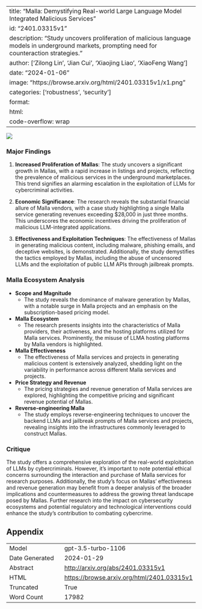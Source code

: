 
---
title: "Malla: Demystifying Real-world Large Language Model Integrated Malicious Services"
id: "2401.03315v1"
description: "Study uncovers proliferation of malicious language models in underground markets, prompting need for counteraction strategies."
author: ['Zilong Lin', 'Jian Cui', 'Xiaojing Liao', 'XiaoFeng Wang']
date: "2024-01-06"
image: "https://browse.arxiv.org/html/2401.03315v1/x1.png"
categories: ['robustness', 'security']
format:
  html:
    code-overflow: wrap
---

![](https://browse.arxiv.org/html/2401.03315v1/x1.png)

### Major Findings

1. **Increased Proliferation of Mallas**: The study uncovers a significant growth in Mallas, with a rapid increase in listings and projects, reflecting the prevalence of malicious services in the underground marketplaces. This trend signifies an alarming escalation in the exploitation of LLMs for cybercriminal activities.

2. **Economic Significance**: The research reveals the substantial financial allure of Malla vendors, with a case study highlighting a single Malla service generating revenues exceeding $28,000 in just three months. This underscores the economic incentives driving the proliferation of malicious LLM-integrated applications.

3. **Effectiveness and Exploitation Techniques**: The effectiveness of Mallas in generating malicious content, including malware, phishing emails, and deceptive websites, is demonstrated. Additionally, the study demystifies the tactics employed by Mallas, including the abuse of uncensored LLMs and the exploitation of public LLM APIs through jailbreak prompts.

### Malla Ecosystem Analysis

- **Scope and Magnitude**
  - The study reveals the dominance of malware generation by Mallas, with a notable surge in Malla projects and an emphasis on the subscription-based pricing model.
  
- **Malla Ecosystem**
  - The research presents insights into the characteristics of Malla providers, their activeness, and the hosting platforms utilized for Malla services. Prominently, the misuse of LLMA hosting platforms by Malla vendors is highlighted.

- **Malla Effectiveness**
  - The effectiveness of Malla services and projects in generating malicious content is extensively analyzed, shedding light on the variability in performance across different Malla services and projects.

- **Price Strategy and Revenue**
  - The pricing strategies and revenue generation of Malla services are explored, highlighting the competitive pricing and significant revenue potential of Mallas.

- **Reverse-engineering Malla**
  - The study employs reverse-engineering techniques to uncover the backend LLMs and jailbreak prompts of Malla services and projects, revealing insights into the infrastructures commonly leveraged to construct Mallas.

### Critique

The study offers a comprehensive exploration of the real-world exploitation of LLMs by cybercriminals. However, it's important to note potential ethical concerns surrounding the interaction and purchase of Malla services for research purposes. Additionally, the study's focus on Mallas' effectiveness and revenue generation may benefit from a deeper analysis of the broader implications and countermeasures to address the growing threat landscape posed by Mallas. Further research into the impact on cybersecurity ecosystems and potential regulatory and technological interventions could enhance the study's contribution to combating cybercrime.

## Appendix

|          |          |
|----------|----------|
| Model     | gpt-3.5-turbo-1106       |
| Date Generated     | 2024-01-29       |
| Abstract | [http://arxiv.org/abs/2401.03315v1](http://arxiv.org/abs/2401.03315v1)        |
| HTML     | [https://browse.arxiv.org/html/2401.03315v1](https://browse.arxiv.org/html/2401.03315v1)       |
| Truncated       | True       |
| Word Count       | 17982       |